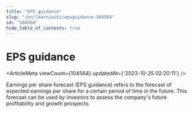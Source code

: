 ```yaml
---
title: "EPS guidance"
slug: "/en/learn/wiki/epsguidance-104564"
id: "104564"
hide_table_of_contents: true
---
```



<Breadcrumbs current="EPS guidance" />

# EPS guidance

<ArticleMeta viewCount={104564} updatedAt={'2023-10-25 02:20:11'} />
<div className='border-solid border-b border-t-0 my-4 border-[var(--ifm-color-gray-300)]' />

Earnings per share forecast (EPS guidance) refers to the forecast of expected earnings per share for a certain period of time in the future. This forecast can be used by investors to assess the company's future profitability and growth prospects.
